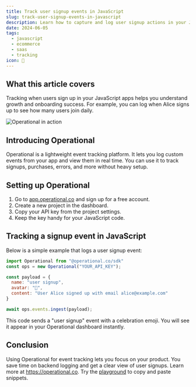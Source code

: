 ```yaml
---
title: Track user signup events in JavaScript
slug: track-user-signup-events-in-javascript
description: Learn how to capture and log user signup actions in your JavaScript app with Operational for effective analytics and growth insights.
date: 2024-06-05
tags:
  - javascript
  - ecommerce
  - saas
  - tracking
icon: 📝
---
```


## What this article covers

Tracking when users sign up in your JavaScript apps helps you understand growth and onboarding success.
For example, you can log when Alice signs up to see how many users join daily.

![Operational in action](https://operational.co/images/pitch/ops_insitu.jpg)

## Introducing Operational

Operational is a lightweight event tracking platform.
It lets you log custom events from your app and view them in real time.
You can use it to track signups, purchases, errors, and more without heavy setup.

## Setting up Operational

1. Go to [app.operational.co](https://app.operational.co) and sign up for a free account.
2. Create a new project in the dashboard.
3. Copy your API key from the project settings.
4. Keep the key handy for your JavaScript code.

## Tracking a signup event in JavaScript

Below is a simple example that logs a user signup event:

```javascript
import Operational from "@operational.co/sdk"
const ops = new Operational("YOUR_API_KEY");

const payload = {
  name: "user signup",
  avatar: "🎉",
  content: "User Alice signed up with email alice@example.com"
}

await ops.events.ingest(payload);
```

This code sends a "user signup" event with a celebration emoji.
You will see it appear in your Operational dashboard instantly.

## Conclusion

Using Operational for event tracking lets you focus on your product.
You save time on backend logging and get a clear view of user signups.
Learn more at https://operational.co.
Try the [playground](https://operational.co/playground) to copy and paste snippets.